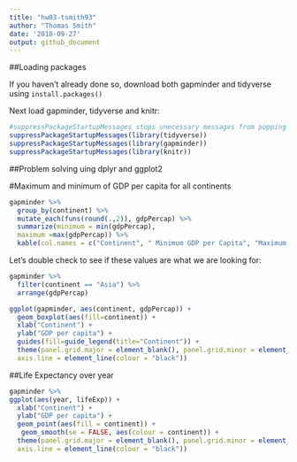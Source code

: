 ```yaml
---
title: "hw03-tsmith93"
author: "Thomas Smith"
date: '2018-09-27'
output: github_document
---
```


##Loading packages

If you haven't already done so, download both gapminder and tidyverse using `install.packages()` 

Next load gapminder, tidyverse and knitr:

```r
#suppressPackageStartupMessages stops unecessary messages from popping up
suppressPackageStartupMessages(library(tidyverse))
suppressPackageStartupMessages(library(gapminder))
suppressPackageStartupMessages(library(knitr))
```

##Problem solving uing dplyr and ggplot2 

#Maximum and minimum of GDP per capita for all continents

```r
gapminder %>% 
  group_by(continent) %>% 
  mutate_each(funs(round(.,2)), gdpPercap) %>% 
  summarize(minimum = min(gdpPercap),
  maximum =max(gdpPercap)) %>% 
  kable(col.names = c("Continent", " Minimum GDP per Capita", "Maximum GDP per Capita"))  
```

Let's double check to see if these values are what we are looking for:

```r
gapminder %>% 
  filter(continent == "Asia") %>% 
  arrange(gdpPercap)
```


```r
ggplot(gapminder, aes(continent, gdpPercap)) +
  geom_boxplot(aes(fill=continent)) +
  xlab("Continent") +
  ylab("GDP per capita") +
  guides(fill=guide_legend(title="Continent")) +
  theme(panel.grid.major = element_blank(), panel.grid.minor = element_blank(), panel.background = element_blank(),
  axis.line = element_line(colour = "black"))
```

##Life Expectancy over year

```r
gapminder %>% 
ggplot(aes(year, lifeExp)) +
  xlab("Continent") +
  ylab("GDP per capita") +
  geom_point(aes(fill = continent)) +
   geom_smooth(se = FALSE, aes(colour = continent)) +
  theme(panel.grid.major = element_blank(), panel.grid.minor = element_blank(), panel.background = element_blank(),
  axis.line = element_line(colour = "black"))
  
```





